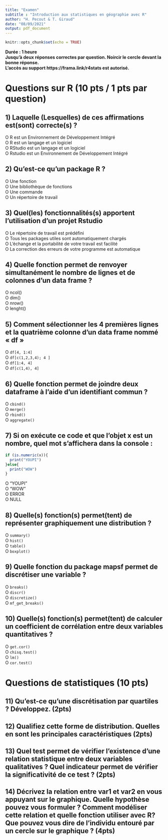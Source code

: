```yaml
---
title: "Examen"
subtitle : "Introduction aux statistiques en géographie avec R"
author: "H. Pecout & T. Giraud"
date: "08/09/2021"
output: pdf_document
---
```


```r
knitr::opts_chunk$set(echo = TRUE)

```

**Durée : 1 heure**  
**Jusqu'à deux réponses correctes par question. Noircir le cercle devant la bonne réponse.**   
**L'accès au support https://frama.link/r4stats est autorisé.**   


# Questions sur R (10 pts / 1 pts par question)


## 1) Laquelle (Lesquelles) de ces affirmations est(sont) correcte(s) ?

O  R est un Environnement de Développement Intégré    
O  R est un langage et un logiciel   
O  RStudio est un langage et un logiciel    
O  Rstudio est un Environnement de Développement Intégré   

## 2) Qu’est-ce qu’un **package** R ?

O Une fonction   
O Une bibliothèque de fonctions   
O Une commande   
O Un répertoire de travail   

## 3) Quel(les) fonctionnalités(s) apportent l’utilisation d’un projet Rstudio

O Le répertoire de travail est prédéfini       
O Tous les packages utiles sont automatiquement chargés        
O L’échange et la portabilité de votre travail est facilité     
O La correction des erreurs de votre programme est automatique     


## 4) Quelle fonction permet de renvoyer simultanément le nombre de lignes et de colonnes d’un data frame ?

O ncol()  
O dim()  
O nrow()  
O lenght()  


## 5) Comment sélectionner les 4 premières lignes et la quatrième colonne d’un data frame nommé « df »

O `df[4, 1:4]`      
O `df[c(1,2,3,4); 4 ]`    
O `df[1:4, 4]`    
O `df[c(1,4), 4]`   


## 6) Quelle fonction permet de joindre deux dataframe à l'aide d'un identifiant commun ?

O `cbind()`    
O `merge()`    
O `rbind()`    
O `aggregate()`    

## 7) Si on exécute ce code et que l’objet x est un nombre, quel mot s’affichera dans la console :

``` r
if (is.numeric(x)){
  print("YOUPI")
}else{
  print("WOW")
} 
```

O  "YOUPI"    
O  "WOW"    
O  ERROR    
O  NULL 


## 8) Quelle(s) fonction(s) permet(tent) de représenter graphiquement une distribution ?

O `summary()`    
O `hist()`    
O `table()`    
O `boxplot()`    

## 9) Quelle fonction du package mapsf permet de discrétiser une variable ?

O `breaks()`    
O `discr()`    
O `discretize()`    
O `mf_get_breaks()`    

## 10) Quelle(s) fonction(s) permet(tent) de calculer un coefficient de corrélation  entre deux variables quantitatives ?

O `get.cor()`    
O `chisq.test()`    
O `lm()`    
O `cor.test()`    

\vspace{50pt}

# Questions de statistiques (10 pts)

\vspace{20pt}

## 11) Qu’est-ce qu’une discrétisation par quartiles ? Développez. (2pts)

\vspace{220pt}    


## 12) Qualifiez cette forme de distribution. Quelles en sont les principales caractéristiques (2pts)

\begin{center}
\includegraphics[width=70mm]{distrib.png}
\end{center}
  
\vspace{150pt} 


## 13) Quel test permet de vérifier l’existence d’une relation statistique entre deux variables qualitatives ? Quel indicateur permet de vérifier la significativité de ce test ?  (2pts)

\vspace{150pt} 

## 14)  Décrivez la relation entre var1 et var2 en vous appuyant sur le graphique. Quelle hypothèse pouvez vous formuler ? Comment modéliser cette relation et quelle fonction utiliser avec R? Que pouvez vous dire de l’individu entouré par un cercle sur le graphique ? (4pts) 

\begin{center}
\includegraphics[width=130mm]{corr.png}
\end{center}

\vspace{150pt} 

